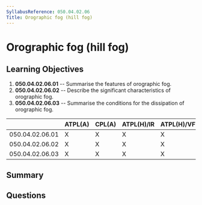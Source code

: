 ```yaml
---
SyllabusReference: 050.04.02.06
Title: Orographic fog (hill fog)
---
```


# Orographic fog (hill fog)

## Learning Objectives

1.  **050.04.02.06.01** -- Summarise the features of orographic fog.
2.  **050.04.02.06.02** -- Describe the significant characteristics of orographic
    fog.
3.  **050.04.02.06.03** -- Summarise the conditions for the dissipation of
    orographic fog.

|                 | ATPL(A) | CPL(A) | ATPL(H)/IR | ATPL(H)/VFR | CPL(H) | IR | CBIR(A) |
| --------------- | ------- | ------ | ---------- | ----------- | ------ | -- | ------- |
| 050.04.02.06.01 | X       | X      | X          | X           | X      | X  | X       |
| 050.04.02.06.02 | X       | X      | X          | X           | X      | X  | X       |
| 050.04.02.06.03 | X       | X      | X          | X           | X      | X  | X       |

## Summary

## Questions
